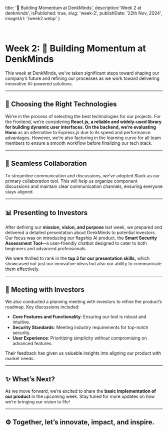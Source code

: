   title: '🚀 Building Momentum at DenkMinds',
  description:'Week 2 at denkminds',
  isPublished: true,
  slug: 'week-2',
  publishDate: '22th Nov, 2024',
  imageUrl: '/week2.webp'
}

<br />


# Week 2: 🚀 Building Momentum at DenkMinds

This week at DenkMinds, we’ve taken significant steps toward shaping our company’s future and refining our processes as we work toward delivering innovative AI-powered solutions.  

---

## 🤔 Choosing the Right Technologies  
We’re in the process of selecting the best technologies for our projects. For the frontend, we’re considering **React.js, a reliable and widely-used library for building dynamic user interfaces. On the backend, we’re evaluating Hono** as an alternative to Express.js due to its speed and performance advantages. However, we’re also factoring in the learning curve for all team members to ensure a smooth workflow before finalizing our tech stack.  

---

## 🤝 Seamless Collaboration  
To streamline communication and discussions, we’ve adopted Slack as our primary collaboration tool. This will help us organize component discussions and maintain clear communication channels, ensuring everyone stays aligned.  

---

## 📊 Presenting to Investors  
After defining our **mission, vision, and purpose** last week, we prepared and delivered a detailed presentation about DenkMinds to potential investors. Our focus was on introducing our flagship AI product, the **Smart Security Assessment Tool**—a user-friendly chatbot designed to cater to both beginners and advanced professionals.  

We were thrilled to rank in the **top 3 for our presentation skills,** which showcased not just our innovative ideas but also our ability to communicate them effectively.  

---

## 💼 Meeting with Investors  
We also conducted a planning meeting with investors to refine the product’s roadmap. Key discussions included:  
- **Core Features and Functionality**: Ensuring our tool is robust and intuitive.  
- **Security Standards**: Meeting industry requirements for top-notch security.  
- **User Experience**: Prioritizing simplicity without compromising on advanced features.  

Their feedback has given us valuable insights into aligning our product with market needs.  

---

## ✨ What’s Next?  
As we move forward, we’re excited to share the **basic implementation of our product** in the upcoming week. Stay tuned for more updates on how we’re bringing our vision to life!  

---  

## ⚙️ Together, let’s innovate, impact, and inspire.